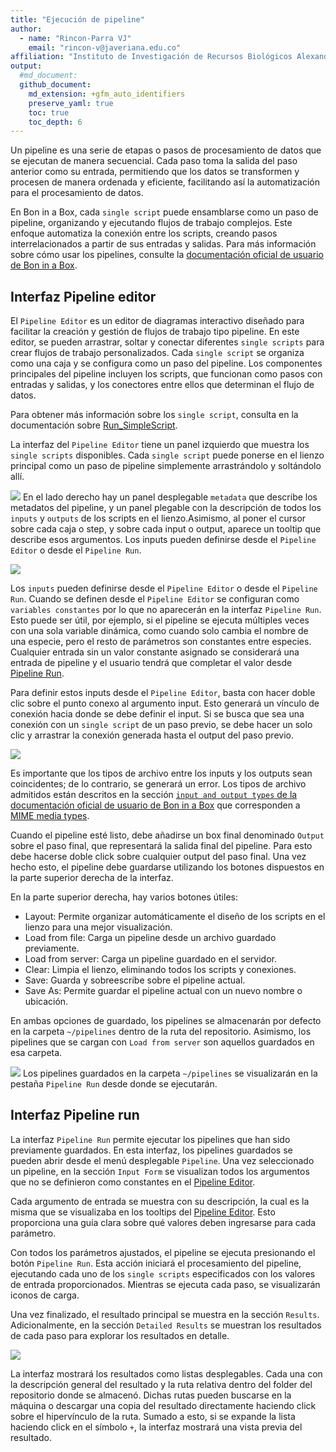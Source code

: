 ```yaml
---
title: "Ejecución de pipeline"
author: 
  - name: "Rincon-Parra VJ"
    email: "rincon-v@javeriana.edu.co"
affiliation: "Instituto de Investigación de Recursos Biológicos Alexander von Humboldt - IAvH"
output: 
  #md_document:
  github_document:
    md_extension: +gfm_auto_identifiers
    preserve_yaml: true
    toc: true
    toc_depth: 6
---
```


Un pipeline es una serie de etapas o pasos de procesamiento de datos que se ejecutan de manera secuencial. Cada paso toma la salida del paso anterior como su entrada, permitiendo que los datos se transformen y procesen de manera ordenada y eficiente, facilitando así la automatización para el procesamiento de datos.

En Bon in a Box, cada `single script` puede ensamblarse como un paso de pipeline, organizando y ejecutando flujos de trabajo complejos. Este enfoque automatiza la conexión entre los scripts, creando pasos interrelacionados a partir de sus entradas y salidas. 
Para más información sobre cómo usar los pipelines, consulte la [documentación oficial de usuario de Bon in a Box]( https://github.com/GEO-BON/bon-in-a-box-pipeline-engine/blob/main/README-user.md#pipelines).

## Interfaz Pipeline editor
<a id="ID_pipeline_editor"></a>

El `Pipeline Editor` es un editor de diagramas interactivo diseñado para facilitar la creación y gestión de flujos de trabajo tipo pipeline. En este editor, se pueden arrastrar, soltar y conectar diferentes `single scripts` para crear flujos de trabajo personalizados. Cada `single script` se organiza como una caja y se configura como un paso del pipeline. Los componentes principales del pipeline incluyen los scripts, que funcionan como pasos con entradas y salidas, y los conectores entre ellos que determinan el flujo de datos.

Para obtener más información sobre los `single script`, consulta en la documentación sobre [Run_SimpleScript](../Run_SimpleScript).

La interfaz del `Pipeline Editor` tiene un panel izquierdo que muestra los `single scripts` disponibles. Cada `single script` puede ponerse en el lienzo principal como un paso de pipeline simplemente arrastrándolo y soltándolo allí. 

![](README_figures/panels_pipeline.png)
En el lado derecho hay un panel desplegable `metadata` que describe los metadatos del pipeline, y un panel plegable con la descripción de todos los `inputs` y `outputs` de los scripts en el lienzo.Asimismo, al poner el cursor sobre cada caja o step, y sobre cada input o output, aparece un tooltip que describe esos argumentos. Los inputs pueden definirse desde el `Pipeline Editor` o desde el `Pipeline Run`. 

![](README_figures/tooltips_pipeline.png)

Los `inputs` pueden definirse desde el `Pipeline Editor` o desde el `Pipeline Run`. Cuando se definen desde el `Pipeline Editor` se configuran como `variables constantes` por lo que no aparecerán en la interfaz `Pipeline Run`. Esto puede ser útil, por ejemplo, si el pipeline se ejecuta múltiples veces con una sola variable dinámica, como cuando solo cambia el nombre de una especie, pero el resto de parámetros son constantes entre especies. Cualquier entrada sin un valor constante asignado se considerará una entrada de pipeline y el usuario tendrá que completar el valor desde [Pipeline Run](#ID_pipeline_run).

Para definir estos inputs desde el `Pipeline Editor`, basta con hacer doble clic sobre el punto conexo al argumento input. Esto generará un vínculo de conexión hacia donde se debe definir el input. Si se busca que sea una conexión con un `single script` de un paso previo, se debe hacer un solo clic y arrastrar la conexión generada hasta el output del paso previo.

![](README_figures/joinsteps_pipeline.png)

Es importante que los tipos de archivo entre los inputs y los outputs sean coincidentes; de lo contrario, se generará un error. Los tipos de archivo admitidos están descritos en la sección [`input and output types` de la documentación oficial de usuario de Bon in a Box](https://github.com/GEO-BON/bon-in-a-box-pipeline-engine/blob/main/README-user.md#describing-a-script) que corresponden a [MIME media types](https://www.iana.org/assignments/media-types/media-types.xhtml).


Cuando el pipeline esté listo, debe añadirse un box final denominado `Output` sobre el paso final, que representará la salida final del pipeline. Para esto debe hacerse doble click sobre cualquier output del paso final. Una vez hecho esto, el pipeline debe guardarse utilizando los botones dispuestos en la parte superior derecha de la interfaz.

En la parte superior derecha, hay varios botones útiles:

* Layout: Permite organizar automáticamente el diseño de los scripts en el lienzo para una mejor visualización.
* Load from file: Carga un pipeline desde un archivo guardado previamente.
* Load from server: Carga un pipeline guardado en el servidor.
* Clear: Limpia el lienzo, eliminando todos los scripts y conexiones.
* Save: Guarda y sobreescribe sobre el pipeline actual.
* Save As: Permite guardar el pipeline actual con un nuevo nombre o ubicación.

En ambas opciones de guardado, los pipelines se almacenarán por defecto en la carpeta `~/pipelines` dentro de la ruta del repositorio. Asimismo, los pipelines que se cargan con `Load from server` son aquellos guardados en esa carpeta.

![](README_figures/save_pipeline.png)
Los pipelines guardados en la carpeta `~/pipelines` se visualizarán en la pestaña `Pipeline Run` desde donde se ejecutarán.

## Interfaz Pipeline run
<a id="ID_pipeline_run"></a>

La interfaz `Pipeline Run` permite ejecutar los pipelines que han sido previamente guardados. En esta interfaz, los pipelines guardados se pueden abrir desde el menú desplegable `Pipeline`. Una vez seleccionado un pipeline, en la sección `Input Form` se visualizan todos los argumentos que no se definieron como constantes en el [Pipeline Editor](#ID_pipeline_editor).

Cada argumento de entrada se muestra con su descripción, la cual es la misma que se visualizaba en los tooltips del [Pipeline Editor](#ID_pipeline_editor). Esto proporciona una guía clara sobre qué valores deben ingresarse para cada parámetro.

Con todos los parámetros ajustados, el pipeline se ejecuta presionando el botón `Pipeline Run`. Esta acción iniciará el procesamiento del pipeline, ejecutando cada uno de los `single scripts` especificados con los valores de entrada proporcionados. Mientras se ejecuta cada paso, se visualizarán iconos de carga.

Una vez finalizado, el resultado principal se muestra en la sección `Results`. Adicionalmente, en la sección `Detailed Results` se muestran los resultados de cada paso para explorar los resultados en detalle.

![](README_figures/results_pipeline.png)

La interfaz mostrará los resultados como listas desplegables. Cada una con la descripción general del resultado y la ruta relativa dentro del folder del repositorio donde se almacenó. Dichas rutas pueden buscarse en la máquina o descargar una copia del resultado directamente haciendo click sobre el hipervínculo de la ruta. Sumado a esto, si se expande la lista haciendo click en el símbolo `+`, la interfaz mostrará una vista previa del resultado.



